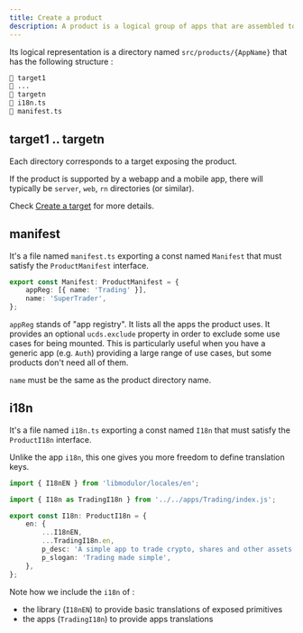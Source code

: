 ```yaml
---
title: Create a product
description: A product is a logical group of apps that are assembled together. It's simply what end users know and use.
---
```


Its logical representation is a directory named `src/products/{AppName}` that has the following structure :

```sh
📁 target1
📁 ...
📁 targetn
📄 i18n.ts
📄 manifest.ts
```

## target1 .. targetn

Each directory corresponds to a target exposing the product.

If the product is supported by a webapp and a mobile app, there will typically be `server`, `web`, `rn` directories (or similar).

Check [Create a target](./create-target) for more details.

## manifest

It's a file named `manifest.ts` exporting a const named `Manifest` that must satisfy the `ProductManifest` interface.

```typescript
export const Manifest: ProductManifest = {
    appReg: [{ name: 'Trading' }],
    name: 'SuperTrader',
};
```

`appReg` stands of "app registry". It lists all the apps the product uses.
It provides an optional `ucds.exclude` property in order to exclude some use cases for being mounted.
This is particularly useful when you have a generic app (e.g. `Auth`) providing a large range of use cases,
but some products don't need all of them.

`name` must be the same as the product directory name.

## i18n

It's a file named `i18n.ts` exporting a const named `I18n` that must satisfy the `ProductI18n` interface.

Unlike the app `i18n`, this one gives you more freedom to define translation keys.

```typescript
import { I18nEN } from 'libmodulor/locales/en';

import { I18n as TradingI18n } from '../../apps/Trading/index.js';

export const I18n: ProductI18n = {
    en: {
        ...I18nEN,
        ...TradingI18n.en,
        p_desc: 'A simple app to trade crypto, shares and other assets',
        p_slogan: 'Trading made simple',
    },
};
```

Note how we include the `i18n` of :

- the library (`I18nEN`) to provide basic translations of exposed primitives
- the apps (`TradingI18n`) to provide apps translations
